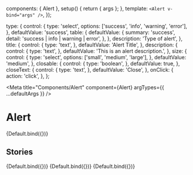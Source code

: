 

  components: { Alert },
  setup() {
    return { args };
  },
  template: `<Alert v-bind="args" />`,
});

  type: {
    control: {
      type: 'select',
      options: ['success', 'info', 'warning', 'error'],
    },
    defaultValue: 'success',
    table: {
      defaultValue: {
        summary: 'success',
        detail: 'success | info | warning | error',
      },
    },
    description: 'Type of alert',
  },
  title: {
    control: {
      type: 'text',
    },
    defaultValue: 'Alert Title',
  },
  description: {
    control: {
      type: 'text',
    },
    defaultValue: 'This is an alert description.',
  },
  size: {
    control: {
      type: 'select',
      options: ['small', 'medium', 'large'],
    },
    defaultValue: 'medium',
  },
  closable: {
    control: {
      type: 'boolean',
    },
    defaultValue: true,
  },
  closeText: {
    control: {
      type: 'text',
    },
    defaultValue: 'Close',
  },
  onClick: {
    action: 'click',
  },
};

<Meta
  title="Components/Alert"
  component={Alert}
  argTypes={{ ...defaultArgs }}
/>

# Alert

<Canvas withSource="open">
  <Story name="Success" argTypes={{ ...Default.argTypes }} args={{}}>
    {Default.bind({})}
  </Story>
</Canvas>

<ArgsTable story="Success" />

## Stories

<Canvas withSource="open">
  <Story
    name="Error"
    argTypes={{ ...Default.argTypes }}
    args={{ type: 'error' }}
  >
    {Default.bind({})}
  </Story>
</Canvas>

<Canvas withSource="open">
  <Story
    name="Info"
    argTypes={{ ...Default.argTypes }}
    args={{
      type: 'info',
    }}
  >
    {Default.bind({})}
  </Story>
</Canvas>

<Canvas withSource="open">
  <Story
    name="Warning"
    argTypes={{ ...Default.argTypes }}
    args={{
      type: 'warning',
    }}
  >
    {Default.bind({})}
  </Story>
</Canvas>

